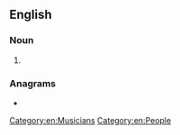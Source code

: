 {{also|rockstar}}
==English==
{{wikipedia|dab=rock star}}

===Noun===
{{en-noun}}

# {{alternative spelling of|en|rockstar}}

===Anagrams===
* {{anagrams|en|a=ackorrst|rock rats|tarrocks}}

[[Category:en:Musicians]]
[[Category:en:People]]